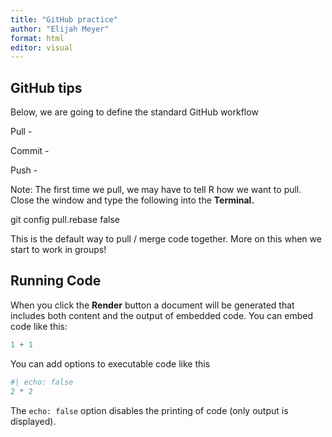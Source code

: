 ```yaml
---
title: "GitHub practice"
author: "Elijah Meyer" 
format: html
editor: visual
---
```


## GitHub tips

Below, we are going to define the standard GitHub workflow

Pull -

Commit -

Push -

Note: The first time we pull, we may have to tell R how we want to pull. Close the window and type the following into the **Terminal.**

git config pull.rebase false

This is the default way to pull / merge code together. More on this when we start to work in groups!

## Running Code

When you click the **Render** button a document will be generated that includes both content and the output of embedded code. You can embed code like this:

```r
1 + 1
```

You can add options to executable code like this

```r
#| echo: false
2 * 2
```

The `echo: false` option disables the printing of code (only output is displayed).
